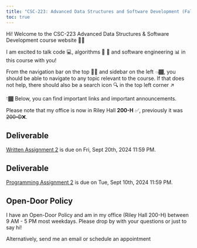 ```yaml
---
title: "CSC-223: Advanced Data Structures and Software Development (Fall 2024)"
toc: true
---
```


Hi! Welcome to the CSC-223 Advanced Data Structures & Software Development course website 👋🏾

I am excited to talk code 💻, algorithms 🔄 🔀 and software engineering 📊 in this course with you!

From the navigation bar on the top ☝🏾 and sidebar on the left 👈🏾, you should be able to navigate to any topic relevant to the course. If that does not help, there should also be a search icon 🔍 in the top left corner ↗️

👇🏾 Below, you can find important links and important announcements.

::: {.callout-caution}

Please note that my office is now in Riley Hall **200-H** ✅, previously it was <s>200-D</s>❌.
:::

::: {.callout-caution}
# Deliverable
[Written Assignment 2](https://docs.google.com/document/d/1kcL9j3cE0m04tJCIOmgHrrvgiF70jV_WBfXesn3myeg/edit?usp=sharing) is due on Fri, Sept 20th, 2024 11:59 PM.
:::

::: {.callout-caution}
# Deliverable
[Programming Assignment 2](https://classroom.github.com/a/2iEor66t) is due on Tue, Sept 10th, 2024 11:59 PM.
:::





::: {.callout-tip}
## Open-Door Policy
I have an Open-Door Policy and am in my office (Riley Hall 200-H) between 9 AM - 5 PM most weekdays. Please drop by with your questions or just to say hi!

Alternatively, send me an email or schedule an appointment
:::


